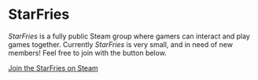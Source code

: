 <Container>

# StarFries

_StarFries_ is a fully public Steam group where gamers can interact and play games together.
Currently _StarFries_ is very small, and in need of new members! Feel free to join with the
button below.

<p className="text-center">
  <a class="gtm-button" href="https://steamcommunity.com/groups/StarFries" rel="external">
    Join the StarFries on Steam
  </a>
</p>


</Container>
